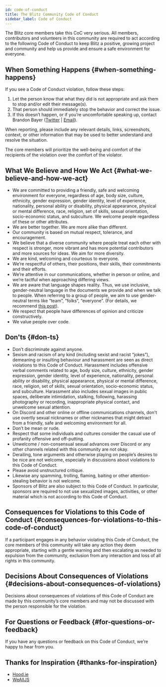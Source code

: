 ```yaml
---
id: code-of-conduct
title: The Blitz Community Code of Conduct
sidebar_label: Code of Conduct
---
```


<!--alex disable racist sexual nuts-->

The Blitz core members take this CoC very serious. All members,
contributors and volunteers in this community are required to act
according to the following Code of Conduct to keep Blitz a positive,
growing project and community and help us provide and ensure a safe
environment for everyone.

## When Something Happens {#when-something-happens}

If you see a Code of Conduct violation, follow these steps:

1. Let the person know that what they did is not appropriate and ask them
   to stop and/or edit their message(s).
2. That person should immediately stop the behavior and correct the issue.
3. If this doesn’t happen, or if you’re uncomfortable speaking up, contact
   Brandon Bayer ([Twitter](https://twitter.com/flybayer) |
   [Email](mailto:b@bayer.ws)).

When reporting, please include any relevant details, links, screenshots,
context, or other information that may be used to better understand and
resolve the situation.

The core members will prioritize the well-being and comfort of the
recipients of the violation over the comfort of the violator.

## What We Believe and How We Act {#what-we-believe-and-how-we-act}

- We are committed to providing a friendly, safe and welcoming environment
  for everyone, regardless of age, body size, culture, ethnicity, gender
  expression, gender identity, level of experience, nationality, personal
  ability or disability, physical appearance, physical or mental
  difference, race, religion, set of skills, sexual orientation,
  socio-economic status, and subculture. We welcome people regardless of
  these or other attributes.
- We are better together. We are more alike than different.
- Our community is based on mutual respect, tolerance, and encouragement.
- We believe that a diverse community where people treat each other with
  respect is stronger, more vibrant and has more potential contributors
  and more sources for ideas. We aim for more diversity.
- We are kind, welcoming and courteous to everyone.
- We’re respectful of others, their positions, their skills, their
  commitments and their efforts.
- We’re attentive in our communications, whether in person or online, and
  we’re tactful when approaching differing views.
- We are aware that language shapes reality. Thus, we use inclusive,
  gender-neutral language in the documents we provide and when we talk to
  people. When referring to a group of people, we aim to use
  gender-neutral terms like “team”, “folks”, “everyone”. (For details, we
  recommend
  [this post](https://modelviewculture.com/pieces/gendered-language-feature-or-bug-in-software-documentation)).
- We respect that people have differences of opinion and criticize
  constructively.
- We value people over code.

## Don'ts {#don-ts}

- Don’t discriminate against anyone.
- Sexism and racism of any kind (including sexist and racist “jokes”),
  demeaning or insulting behaviour and harassment are seen as direct
  violations to this Code of Conduct. Harassment includes offensive verbal
  comments related to age, body size, culture, ethnicity, gender
  expression, gender identity, level of experience, nationality, personal
  ability or disability, physical appearance, physical or mental
  difference, race, religion, set of skills, sexual orientation,
  socio-economic status, and subculture. Harassment also includes sexual
  images in public spaces, deliberate intimidation, stalking, following,
  harassing photography or recording, inappropriate physical contact, and
  unwelcome sexual attention.
- On Discord and other online or offline communications channels, don't
  use overtly sexual nicknames or other nicknames that might detract from
  a friendly, safe and welcoming environment for all.
- Don’t be mean or rude.
- Respect that some individuals and cultures consider the casual use of
  profanity offensive and off-putting.
- Unwelcome / non-consensual sexual advances over Discord or any other
  channels related with this community are not okay.
- Derailing, tone arguments and otherwise playing on people’s desires to
  be nice are not welcome, especially in discussions about violations to
  this Code of Conduct.
- Please avoid unstructured critique.
- Likewise any spamming, trolling, flaming, baiting or other
  attention-stealing behavior is not welcome.
- Sponsors of Blitz are also subject to this Code of Conduct. In
  particular, sponsors are required to not use sexualized images,
  activities, or other material which is not according to this Code of
  Conduct.

## Consequences for Violations to this Code of Conduct {#consequences-for-violations-to-this-code-of-conduct}

If a participant engages in any behavior violating this Code of Conduct,
the core members of this community will take any action they deem
appropriate, starting with a gentle warning and then escalating as needed
to expulsion from the community, exclusion from any interaction and loss
of all rights in this community.

## Decisions About Consequences of Violations {#decisions-about-consequences-of-violations}

Decisions about consequences of violations of this Code of Conduct are
made by this community’s core members and may not be discussed with the
person responsible for the violation.

## For Questions or Feedback {#for-questions-or-feedback}

If you have any questions or feedback on this Code of Conduct, we’re happy
to hear from you.

## Thanks for Inspiration {#thanks-for-inspiration}

- [Hood.ie](http://hood.ie/code-of-conduct/)
- [WeAllJS](https://wealljs.org/code-of-conduct)
